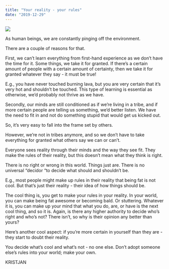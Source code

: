 ```yaml
---
title: "Your reality - your rules"
date: "2019-12-29"
---
```


![](https://kristjanvingel.files.wordpress.com/2019/12/anh-q-tran-bnntwg_2aue-unsplash.jpg?w=1024)

As human beings, we are constantly pinging off the environment.

There are a couple of reasons for that.

First, we can’t learn everything from first-hand experience as we don’t have the time for it. Some things, we take it for granted. If there’s a certain amount of people with a certain amount of certainty, then we take it for granted whatever they say - it must be true!

E.g., you have never touched burning lava, but you are very certain that it’s very hot and shouldn’t be touched. This type of learning is essential as otherwise, we’d probably not thrive as we have.

Secondly, our minds are still conditioned as if we’re living in a tribe, and if more certain people are telling us something, we’d better listen. We have the need to fit in and not do something stupid that would get us kicked out.

So, it’s very easy to fall into the frame set by others.

However, we’re not in tribes anymore, and so we don’t have to take everything for granted what others say we can or can’t.

Everyone sees reality through their minds and the way they see fit. They make the rules of their reality, but this doesn’t mean what they think is right.

There is no right or wrong in this world. Things just are. There is no universal “decidor “to decide what should and shouldn’t be.

E.g., most people might make up rules in their reality that being fat is not cool. But that’s just their reality - their idea of how things should be.

The cool thing is, you get to make your rules in your reality. In your world, you can make being fat awesome or becoming bald. Or stuttering. Whatever it is, you can make up your mind that what you do, are, or have is the next cool thing, and so it is. Again, is there any higher authority to decide who’s right and who’s not? There isn’t, so why is their opinion any better than yours?

Here’s another cool aspect: if you’re more certain in yourself than they are - they start to doubt their reality.

You decide what’s cool and what’s not - no one else. Don’t adopt someone else’s rules into your world; make your own.

KRISTJAN

